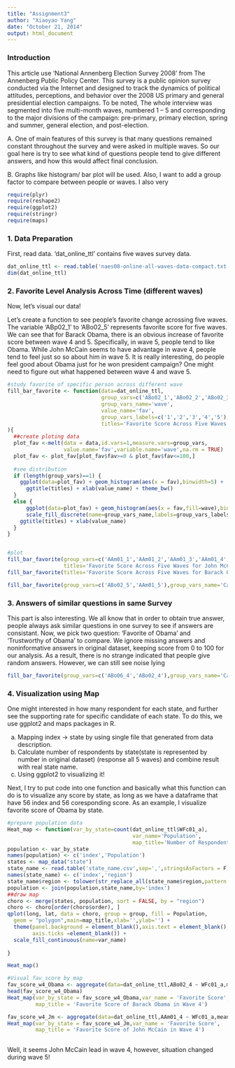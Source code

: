 ```yaml
---
title: "Assignment3"
author: "Xiaoyao Yang"
date: "October 21, 2014"
output: html_document
---
```


### Introduction
This article use 'National Annenberg Election Survey 2008' from The Annenberg Public Policy Center. This survey is a public opinion survey conducted via the Internet and designed to track the dynamics of political attitudes, perceptions, and behavior over the 2008 US primary and general presidential election campaigns. To be noted, The whole interview was segmented into five multi-month waves, numbered 1 – 5 and corresponding to the major divisions of the campaign: pre-primary, primary election, spring and summer, general election, and post-election. 

A. One of main features of this survey is that many questions remained constant throughout the survey and were asked in multiple waves. So our goal here is try to see what kind of questions people tend to give different answers, and how this would affect final conclusion.

B. Graphs like histogram/ bar plot will be used. Also, I want to add a group factor to compare between people or waves. I also very



```r
require(plyr)
require(reshape2)
require(ggplot2)
require(stringr)
require(maps)
```

### 1. Data Preparation

First, read data. 'dat_online_ttl' contains five waves survey data.

```r
dat_online_ttl <- read.table('naes08-online-all-waves-data-compact.txt',sep='\t',header=TRUE)
dim(dat_online_ttl)
```

### 2. Favorite Level Analysis Across Time (different waves)

Now, let's visual our data!

Let's create a function to see people's favorite change acrossing five waves. The variable 'ABp02_1' to 'ABo02_5' represents favorite score for five waves. We can see that for Barack Obama, there is an obvious increase of favorite score between wave 4 and 5. Specifically, in wave 5, people tend to like Obama. While John McCain seems to have advantage in wave 4, people tend to feel just so so about him in wave 5. It is really interesting, do people feel good about Obama just for he won president campaign? One might need to figure out what happened between wave 4 and wave 5.



```r
#study favorite of specific person across different wave
fill_bar_favorite <- function(data=dat_online_ttl,
                              group_vars=c('ABo02_1','ABo02_2','ABo02_3','ABo02_4','ABo02_5'),
                              group_vars_name='wave',
                              value_name='fav',
                              group_vars_labels=c('1','2','3','4','5'),
                              titles='Favorite Score Across Five Waves'
){
  ##create ploting data
  plot_fav <-melt(data = data,id.vars=1,measure.vars=group_vars, 
                  value.name='fav',variable.name='wave',na.rm = TRUE)
  plot_fav <- plot_fav[plot_fav$fav>=0 & plot_fav$fav<=100,]
  
  #see distribution
  if (length(group_vars)==1) {
    ggplot(data=plot_fav) + geom_histogram(aes(x = fav),binwidth=5) +
      ggtitle(titles) + xlab(value_name) + theme_bw()
  }
  else {
      ggplot(data=plot_fav) + geom_histogram(aes(x = fav,fill=wave),binwidth=5 ,position='fill') +
      scale_fill_discrete(name=group_vars_name,labels=group_vars_labels) +
    ggtitle(titles) + xlab(value_name)
  }
}


#plot
fill_bar_favorite(group_vars=c('AAm01_1','AAm01_2','AAm01_3','AAm01_4','AAm01_5'),
                  titles='Favorite Score Across Five Waves for John McCain')
fill_bar_favorite(titles='Favorite Score Across Five Waves for Barack Obama')

fill_bar_favorite(group_vars=c('ABo02_5','AAm01_5'),group_vars_name='Candidate',group_vars_labels=c('Barack Obama','John McCain'),titles='Comparison at Wave 5')


```

### 3. Answers of similar questions in same Survey

This part is also interesting. We all know that in order to obtain true answer, people always ask similar questions in one survey to see if answers are consistant. Now, we pick two question: 'Favorite of Obama' and 'Trustworthy of Obama' to compare. We ignore missing answers and noninformative answers in original dataset, keeping score from 0 to 100 for our analysis. As a result, there is no strange indicated that people give random answers. However, we can still see noise lying 

```r
fill_bar_favorite(group_vars=c('ABo06_4','ABo02_4'),group_vars_name='Candidate',group_vars_labels=c('Favorite','Trustworthy'),titles='Answers of Similiar Question in Wave 4 for Obama')

```



### 4. Visualization using Map

One might interested in how many respondent for each state, and further see the supporting rate for specific candidate of each state. To do this, we use ggplot2 and maps packages in R.

a. Mapping index -> state by using single file that generated from data description.
b. Calculate number of respondents by state(state is represented by number in original dataset) (response all 5 waves) and combine result with real state name.
c. Using ggplot2 to visualizing it!

Next, I try to put code into one function and basically what this function can do is to visualize any score by state, as long as we have a dataframe that have 56 index and 56 coresponding score. As an example, I visualize favorite score of Obama by state.


```r
#prepare population data
Heat_map <- function(var_by_state=count(dat_online_ttl$WFc01_a),
                                        var_name='Population',
                                        map_title='Number of Respondent by state'){
population <- var_by_state
names(population) <- c('index','Population')
states <- map_data("state")
state_name <- read.table('state_name.csv',sep=',',stringsAsFactors = F)
names(state_name) <- c('index','region')
state_name$region <- tolower(str_replace_all(state_name$region,pattern = ' \\(.+?\\)',replacement = ''))
population <- join(population,state_name,by='index')
##draw map
choro <- merge(states, population, sort = FALSE, by = "region")
choro <- choro[order(choro$order), ]
qplot(long, lat, data = choro, group = group, fill = Population,
  geom = "polygon",main=map_title,xlab='',ylab='') + 
  theme(panel.background = element_blank(),axis.text = element_blank(),
        axis.ticks =element_blank()) +
  scale_fill_continuous(name=var_name)
  
}

Heat_map()

#Visual fav_score by map
fav_score_w4_Obama <- aggregate(data=dat_online_ttl,ABo02_4 ~ WFc01_a,mean,na.omit=TRUE)
head(fav_score_w4_Obama)
Heat_map(var_by_state = fav_score_w4_Obama,var_name = 'Favorite Score',
         map_title = 'Favorite Score of Barack Obama in Wave 4')

fav_score_w4_Jm <- aggregate(data=dat_online_ttl,AAm01_4 ~ WFc01_a,mean,na.omit=TRUE)
Heat_map(var_by_state = fav_score_w4_Jm,var_name = 'Favorite Score',
         map_title = 'Favorite Score of John McCain in Wave 4')
   
```


Well, it seems John McCain lead in wave 4, however, situation changed during wave 5! 




